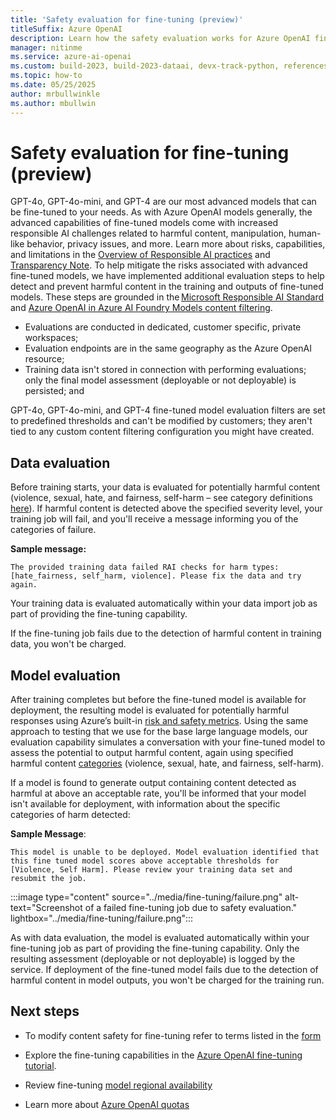 ```yaml
---
title: 'Safety evaluation for fine-tuning (preview)'
titleSuffix: Azure OpenAI
description: Learn how the safety evaluation works for Azure OpenAI fine-tuning.
manager: nitinme
ms.service: azure-ai-openai
ms.custom: build-2023, build-2023-dataai, devx-track-python, references_regions
ms.topic: how-to
ms.date: 05/25/2025
author: mrbullwinkle
ms.author: mbullwin
---
```


# Safety evaluation for fine-tuning (preview)

GPT-4o, GPT-4o-mini, and GPT-4 are our most advanced models that can be fine-tuned to your needs. As with Azure OpenAI models generally, the advanced capabilities of fine-tuned models come with increased responsible AI challenges related to harmful content, manipulation, human-like behavior, privacy issues, and more. Learn more about risks, capabilities, and limitations in the [Overview of Responsible AI practices](/azure/ai-foundry/responsible-ai/openai/overview) and [Transparency Note](/azure/ai-foundry/responsible-ai/openai/transparency-note). To help mitigate the risks associated with advanced fine-tuned models, we have implemented additional evaluation steps to help detect and prevent harmful content in the training and outputs of fine-tuned models. These steps are grounded in the [Microsoft Responsible AI Standard](https://www.microsoft.com/ai/responsible-ai) and [Azure OpenAI in Azure AI Foundry Models content filtering](/azure/ai-services/openai/concepts/content-filter?tabs=warning%2Cpython-new).

- Evaluations are conducted in dedicated, customer specific, private workspaces;
- Evaluation endpoints are in the same geography as the Azure OpenAI resource;
- Training data isn't stored in connection with performing evaluations; only the final model assessment (deployable or not deployable) is persisted; and

GPT-4o, GPT-4o-mini, and GPT-4 fine-tuned model evaluation filters are set to predefined thresholds and can't be modified by customers; they aren't tied to any custom content filtering configuration you might have created.

## Data evaluation

Before training starts, your data is evaluated for potentially harmful content (violence, sexual, hate, and fairness, self-harm – see category definitions [here](/azure/ai-services/openai/concepts/content-filter?tabs=warning%2Cpython-new#risk-categories)). If harmful content is detected above the specified severity level, your training job will fail, and you'll receive a message informing you of the categories of failure.

**Sample message:**

```output
The provided training data failed RAI checks for harm types: [hate_fairness, self_harm, violence]. Please fix the data and try again.
```

Your training data is evaluated automatically within your data import job as part of providing the fine-tuning capability.

If the fine-tuning job fails due to the detection of harmful content in training data, you won't be charged.

## Model evaluation

After training completes but before the fine-tuned model is available for deployment, the resulting model is evaluated for potentially harmful responses using Azure’s built-in [risk and safety metrics](/azure/ai-foundry/concepts/evaluation-metrics-built-in?tabs=warning#risk-and-safety-metrics). Using the same approach to testing that we use for the base large language models, our evaluation capability simulates a conversation with your fine-tuned model to assess the potential to output harmful content, again using specified harmful content [categories](/azure/ai-services/openai/concepts/content-filter?tabs=warning%2Cpython-new#risk-categories) (violence, sexual, hate, and fairness, self-harm).  

If a model is found to generate output containing content detected as harmful at above an acceptable rate, you'll be informed that your model isn't available for deployment, with information about the specific categories of harm detected:

**Sample Message**:

```output
This model is unable to be deployed. Model evaluation identified that this fine tuned model scores above acceptable thresholds for [Violence, Self Harm]. Please review your training data set and resubmit the job.
```

   :::image type="content" source="../media/fine-tuning/failure.png" alt-text="Screenshot of a failed fine-tuning job due to safety evaluation." lightbox="../media/fine-tuning/failure.png":::

As with data evaluation, the model is evaluated automatically within your fine-tuning job as part of providing the fine-tuning capability. Only the resulting assessment (deployable or not deployable) is logged by the service. If deployment of the fine-tuned model fails due to the detection of harmful content in model outputs, you won't be charged for the training run.

## Next steps

- To modify content safety for fine-tuning refer to terms listed in the [form](https://customervoice.microsoft.com/Pages/ResponsePage.aspx?id=v4j5cvGGr0GRqy180BHbR7en2Ais5pxKtso_Pz4b1_xUMlBQNkZMR0lFRldORTdVQzQ0TEI5Q1ExOSQlQCN0PWcu)

- Explore the fine-tuning capabilities in the [Azure OpenAI fine-tuning tutorial](../tutorials/fine-tune.md).
- Review fine-tuning [model regional availability](../concepts/models.md#fine-tuning-models)
- Learn more about [Azure OpenAI quotas](../quotas-limits.md)
